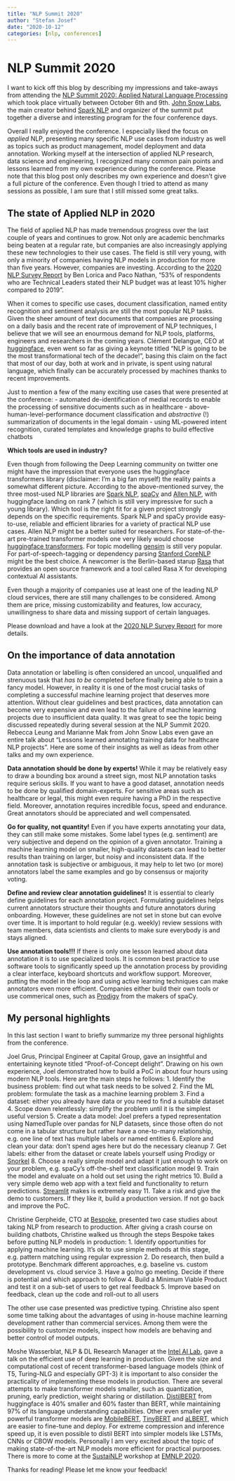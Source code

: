 ```yaml
---
title: "NLP Summit 2020"
author: "Stefan Josef"
date: "2020-10-12"
categories: [nlp, conferences]
---
```


# NLP Summit 2020

I want to kick off this blog by describing my impressions and take-aways from attending the [NLP Summit 2020: Applied Natural Language Processing](https://www.nlpsummit.org/) which took place virtually between October 6th and 9th. [John Snow Labs](https://www.johnsnowlabs.com/), the main creator behind [Spark NLP](https://github.com/JohnSnowLabs/spark-nlp) and organizer of the summit put together a diverse and interesting program for the four conference days.

Overall I really enjoyed the conference. I especially liked the focus on *applied* NLP, presenting many specific NLP use cases from industry as well as topics such as product management, model deployment and data annotation. Working myself at the intersection of applied NLP research, data science and engineering, I recognized many common pain points and lessons learned from my own experience during the conference. Please note that this blog post only describes my own experience and doesn't give a full picture of the conference. Even though I tried to attend as many sessions as possible, I am sure that I still missed some great talks. 

## The state of Applied NLP in 2020

The field of applied NLP has made tremendous progress over the last couple of years and continues to grow. Not only are academic benchmarks being beaten at a regular rate, but companies are also increasingly applying these new technologies to their use cases. The field is still very young, with only a minority of companies having NLP models in production for more than five years. However, companies are investing. According to the [2020 NLP Survey Report](https://gradientflow.com/2020nlpsurvey/) by Ben Lorica and Paco Nathan, "53% of respondents who are Technical Leaders stated their NLP budget was at least 10% higher compared to 2019". 

When it comes to specific use cases, document classification, named entity recognition and sentiment analysis are still the most popular NLP tasks. Given the sheer amount of text documents that companies are processing on a daily basis and the recent rate of improvement of NLP techniques, I believe that we will see an enourmous demand for NLP tools, platforms, engineers and researchers in the coming years. Clément Delangue, CEO at [huggingface](https://huggingface.co/), even went so far as giving a keynote titled "NLP is going to be the most transformational tech of the decade!", basing this claim on the fact that most of our day, both at work and in private, is spent using natural language, which finally can be  accurately processed by machines thanks to recent improvements. 

Just to mention a few of the many exciting use cases that were presented at the conference: 
- automated de-identification of medial records to enable the processing of sensitive documents such as in healthcare
- above-human-level-performance document classification and *abstractive* (!) summarization of documents in the legal domain
- using ML-powered intent recognition, curated templates and knowledge graphs to build effective chatbots

**Which tools are used in industry?**

Even though from following the Deep Learning community on twitter one might have the impression that everyone uses the huggingface transformers library (disclaimer: I'm a big fan myself) the reality paints a somewhat different picture. According to the above-mentioned survey, the three most-used NLP libraries are [Spark NLP](https://github.com/JohnSnowLabs/spark-nlp), [spaCy](https://spacy.io/) and [Allen NLP](https://allennlp.org/), with huggingface landing on rank 7 (which is still very impressive for such a young library). Which tool is the right fit for a given project strongly depends on the specific requirements. Spark NLP and spaCy provide easy-to-use, reliable and efficient libraries for a variety of practical NLP use cases. Allen NLP might be a better suited for researchers. For state-of-the-art pre-trained transformer models one very likely would choose [huggingface transformers](https://huggingface.co/transformers/). For topic modelling [gensim](https://radimrehurek.com/gensim/) is still very popular. For part-of-speech-tagging or dependency parsing [Stanford CoreNLP](https://stanfordnlp.github.io/CoreNLP/) might be the best choice. A newcomer is the Berlin-based starup [Rasa](https://rasa.com/) that provides an open source framework and a tool called Rasa X for developing contextual AI assistants. 

Even though a majority of companies use at least one of the leading NLP cloud services, there are still many challenges to be considered. Among them are price, missing customizability and features, low accuracy, unwillingness to share data and missing support of certain languages. 

Please download and have a look at the [2020 NLP Survey Report](https://gradientflow.com/2020nlpsurvey/) for more details. 

## On the importance of data annotation

Data annotation or labelling is often considered an uncool, unqualified and strenuous task that *has to be* completed before finally being able to train a fancy model. However, in reality it is one of the most crucial tasks of completing a successful machine learning project that deserves more attention. Without clear guidelines and best practices, data annotation can become very expensive and even lead to the failure of machine learning projects due to insufficient data quality. It was great to see the topic being discussed repeatedly during several session at the NLP Summit 2020. Rebecca Leung and Marianne Mak from John Snow Labs even gave an entire talk about "Lessons learned annotating training data for healthcare NLP projects". Here are some of their insights as well as ideas from other talks and my own experience. 

**Data annotation should be done by experts!** While it may be relatively easy to draw a bounding box around a street sign, most NLP annotation tasks require serious skills. If you want to have a good dataset, annotation needs to be done by qualified domain-experts. For sensitive areas such as healthcare or legal, this might even require having a PhD in the respective field. Moreover, annotation requires incredible focus, speed and endurance. Great annotators should be appreciated and well compensated. 

**Go for quality, not quantity!** Even if you have experts annotating your data, they can still make some mistakes. Some label types (e.g. sentiment) are very subjective and depend on the opinion of a given annotator. Training a machine learning model on smaller, high-quality datasets can lead to better results than training on larger, but noisy and inconsistent data. If the annotation task is subjective or ambiguous, it may help to let two (or more) annotators label the same examples and go by consensus or majority voting.

**Define and review clear annotation guidelines!** It is essential to clearly define guidelines for each annotation project. Formulating guidelines helps current annotators structure their thoughts and future annotators during onboarding. However, these guidelines are not set in stone but can evolve over time. It is important to hold regular (e.g. weekly) review sessions with team members, data scientists and clients to make sure everybody is and stays aligned. 

**Use annotation tools!!!** If there is only one lesson learned about data annotation it is to use specialized tools. It is common best practice to use software tools to significantly speed up the annotation process by providing a clear interface, keyboard shortcuts and workflow support. Moreover, putting the model in the loop and using active learning techniques can make annotators even more efficient. Companies either build their own tools or use commerical ones, such as [Prodigy](https://prodi.gy/) from the makers of spaCy. 

## My personal highlights

In this last section I want to briefly summarize my three personal highlights from the conference. 

Joel Grus, Principal Engineer at Capital Group, gave an insightful and entertaining keynote titled "Proof-of-Concept delight". Drawing on his own experience, Joel demonstrated how to build a PoC in about four hours using modern NLP tools. Here are the main steps he follows: 
1. Identify the business problem: find out what task needs to be solved
2. Find the ML problem: formulate the task as a machine learning problem
3. Find a dataset: either you already have data or you need to find a suitable dataset
4. Scope down relentlessly: simplify the problem until it is the simplest useful version 
5. Create a data model: Joel prefers a typed representation using NamedTuple over pandas for NLP datasets, since those often do not come in a tabular structure but rather have a one-to-many relationship, e.g. one line of text has multiple labels or named entities
6. Explore and clean your data: don't spend ages here but do the necessary cleanup
7. Get labels: either from the dataset or create labels yourself using Prodigy or [Snorkel](https://www.snorkel.ai/)
8. Choose a really simple model and adapt it just enough to work on your problem, e.g. spaCy's off-the-shelf text classification model
9. Train the model and evaluate on a hold out set using the right metrics
10. Build a very simple demo web app with a text field and functionality to return predictions. [Streamlit](https://www.streamlit.io/) makes is extremely easy
11. Take a risk and give the demo to customers. If they like it, build a production version. If not go back and improve the PoC.

Christine Gerpheide, CTO at [Bespoke](https://www.be-spoke.io/index.html), presented two case studies about taking NLP from research to production. After giving a crash course on building chatbots, Christine walked us through the steps Bespoke takes before putting NLP models in production:
1. Identify opportunities for applying machine learning. It's ok to use simple methods at this stage, e.g. pattern matching using regular expression
2. Do research, then build a prototype. Benchmark different approaches, e.g. baseline vs. custom development vs. cloud service
3. Have a go/no go meeting. Decide if there is potential and which approach to follow
4. Build a Minimum Viable Product and test it on a sub-set of users to get real feedback
5. Improve based on feedback, clean up the code and roll-out to all users

The other use case presented was predictive typing. Christine also spent some time talking about the advantages of using in-house machine learning development rather than commercial services. Among them were the possibility to customize models, inspect how models are behaving and better control of model outputs. 

Moshe Wasserblat, NLP & DL Research Manager at the [Intel AI Lab](https://www.intel.com/content/www/us/en/artificial-intelligence/overview.html), gave a talk on the efficient use of deep learning in production. Given the size and computational cost of recent transformer-based language models (think of T5, Turing-NLG and especially GPT-3) it is important to also consider the practicality of implementing these models in production. There are several attempts to make transformer models smaller, such as quantization, pruning, early prediction, weight sharing or distillation. [DistilBERT](https://arxiv.org/abs/1910.01108) from huggingface is 40% smaller and 60% faster than BERT, while maintaining 97% of its language understanding capabilities. Other even smaller yet powerful transformer models are [MobileBERT](https://arxiv.org/abs/2004.02984), [TinyBERT](https://arxiv.org/abs/1909.10351) and [aLBERT](https://arxiv.org/abs/1909.11942), which are easier to fine-tune and deploy. For extreme compression and inference speed up, it is even possible to distil BERT into simpler models like LSTMs, CNNs or CBOW models. Personally I am very excited about the topic of making state-of-the-art NLP models more efficient for practical purposes. There is more to come at the [SustaiNLP](https://sites.google.com/view/sustainlp2020/home) workshop at [EMNLP 2020](https://2020.emnlp.org/). 

Thanks for reading! Please let me know your feedback!
